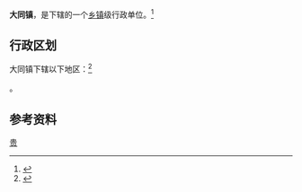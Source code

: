 {{Expand|time=2013-02-15T03:50:58+00:00 }}
{{中国乡级行政区|52/03/81/102/000}}

'''大同镇'''，是{{PRC admin/fullname|52/03/81/102/000|3}}下辖的一个[[乡镇|乡镇]]级行政单位。<ref>{{PRC admin/ref sgc|{{PRC admin/parent|52/03/81/102/000}}}}</ref>

== 行政区划 ==

大同镇下辖以下地区：<ref>{{PRC admin/ref sgc|52/03/81/102/000}}</ref>

{{PRC admin/children|52/03/81/102/000}}。

== 参考资料 ==

{{reflist}}

{{行政区划小作品}}
{{PRC admin/navcat|52/03/81/102/000}}
{{中国历史文化名镇}}
[[Category:中国历史文化名镇|贵]]